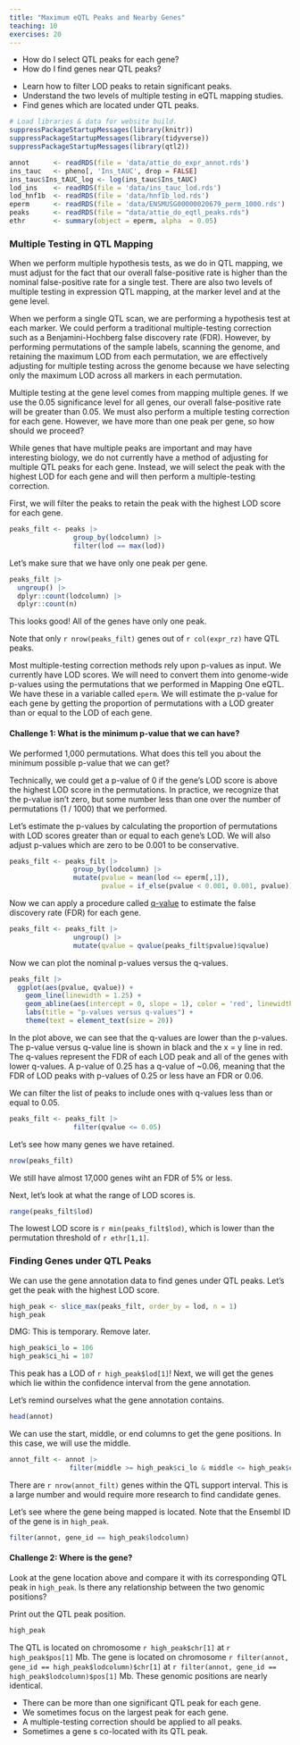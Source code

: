 ```yaml
---
title: "Maximum eQTL Peaks and Nearby Genes"
teaching: 10
exercises: 20
---
```


:::::::::::::::::::::::::::::::::::::: questions 

- How do I select QTL peaks for each gene?
- How do I find genes near QTL peaks?

::::::::::::::::::::::::::::::::::::::::::::::::

::::::::::::::::::::::::::::::::::::: objectives

- Learn how to filter LOD peaks to retain significant peaks.
- Understand the two levels of multiple testing in eQTL mapping studies.
- Find genes which are located under QTL peaks.

::::::::::::::::::::::::::::::::::::::::::::::::

```r
# Load libraries & data for website build.
suppressPackageStartupMessages(library(knitr))
suppressPackageStartupMessages(library(tidyverse))
suppressPackageStartupMessages(library(qtl2))

annot      <- readRDS(file = 'data/attie_do_expr_annot.rds')
ins_tauc   <- pheno[, 'Ins_tAUC', drop = FALSE]
ins_tauc$Ins_tAUC_log <- log(ins_tauc$Ins_tAUC)
lod_ins    <- readRDS(file = 'data/ins_tauc_lod.rds')
lod_hnf1b  <- readRDS(file = 'data/hnf1b_lod.rds')
eperm      <- readRDS(file = 'data/ENSMUSG00000020679_perm_1000.rds')
peaks      <- readRDS(file = "data/attie_do_eqtl_peaks.rds")
ethr       <- summary(object = eperm, alpha  = 0.05)
```

### Multiple Testing in QTL Mapping

When we perform multiple hypothesis tests, as we do in QTL mapping, we must 
adjust for the fact that our overall false-positive rate is higher than the
nominal false-positive rate for a single test. There are also two levels of 
multiple testing in expression QTL mapping, at the marker level and at the gene
level.

When we perform a single QTL scan, we are performing a hypothesis test at each
marker. We could perform a traditional multiple-testing correction such as a
Benjamini-Hochberg false discovery rate (FDR). However, by performing 
permutations of the sample labels, scanning the genome, and retaining the 
maximum LOD from each permutation, we are effectively adjusting for multiple
testing across the genome because we have selecting only the maximum LOD 
across all markers in each permutation.

Multiple testing at the gene level comes from mapping multiple genes. If we use
the 0.05 significance level for all genes, our overall false-positive rate will
be greater than 0.05. We must also perform a multiple testing correction for
each gene. However, we have more than one peak per gene, so how should we 
proceed?

While genes that have multiple peaks are important and may have interesting
biology, we do not currently have a method of adjusting for multiple QTL peaks
for each gene. Instead, we will select the peak with the highest LOD for each
gene and will then perform a multiple-testing correction.

First, we will filter the peaks to retain the peak with the highest LOD score
for each gene.

```r
peaks_filt <- peaks |>
                group_by(lodcolumn) |>
                filter(lod == max(lod))
```

Let's make sure that we have only one peak per gene.

```r
peaks_filt |>
  ungroup() |>
  dplyr::count(lodcolumn) |>
  dplyr::count(n)
```

This looks good! All of the genes have only one peak.

:::::::::::::::::::::::::::::::::::::::::::::::::::::::: callout

Note that only `r nrow(peaks_filt)` genes out of `r col(expr_rz)` have QTL peaks.

::::::::::::::::::::::::::::::::::::::::::::::::::::::::::::::::

Most multiple-testing correction methods rely upon p-values as input. We 
currently have LOD scores. We will need to convert them into genome-wide 
p-values using the permutations that we performed in Mapping One eQTL. We have
these in a variable called `eperm`. We will estimate the p-value for each gene
by getting the proportion of permutations with a LOD greater than or equal to
the LOD of each gene.

::::::::::::::::::::::::::::::::::::::::::::::::::::: challenge

#### Challenge 1: What is the minimum p-value that we can have?

We performed 1,000 permutations. What does this tell you about the minimum
possible p-value that we can get?

::::::::::::::::::::::::::::::::::: solution

Technically, we could get a p-value of 0 if the gene's LOD score is above the
highest LOD score in the permutations. In practice, we recognize that the 
p-value isn't zero, but some number less than one over the number of 
permutations (1 / 1000) that we performed.

::::::::::::::::::::::::::::::::::::::::::::
:::::::::::::::::::::::::::::::::::::::::::::::::::::::::::::::

Let's estimate the p-values by calculating the proportion of permutations with
LOD scores greater than or equal to each gene's LOD. We will also adjust 
p-values which are zero to be 0.001 to be conservative.

```r
peaks_filt <- peaks_filt |>
                group_by(lodcolumn) |>
                mutate(pvalue = mean(lod <= eperm[,1]),
                       pvalue = if_else(pvalue < 0.001, 0.001, pvalue))
```

Now we can apply a procedure called 
[q-value](https://pmc.ncbi.nlm.nih.gov/articles/PMC170937/) to estimate the
false discovery rate (FDR) for each gene. 

```r
peaks_filt <- peaks_filt |>
                ungroup() |>
                mutate(qvalue = qvalue(peaks_filt$pvalue)$qvalue)
```


Now we can plot the nominal p-values versus the q-values.

```r
peaks_filt |>
  ggplot(aes(pvalue, qvalue)) +
    geom_line(linewidth = 1.25) +
    geom_abline(aes(intercept = 0, slope = 1), color = 'red', linewidth = 1.25) +
    labs(title = "p-values versus q-values") +
    theme(text = element_text(size = 20))
```

In the plot above, we can see that the q-values are lower than the p-values. The
p-value versus q-value line is shown in black and the x = y line in red. The 
q-values represent the FDR of each LOD peak and all of the genes with lower 
q-values. A p-value of 0.25 has a q-value of ~0.06, meaning that the FDR of 
LOD peaks with p-values of 0.25 or less have an FDR or 0.06.

We can filter the list of peaks to include ones with q-values less than or equal
to 0.05.

```r
peaks_filt <- peaks_filt |>
                filter(qvalue <= 0.05)
```

Let's see how many genes we have retained.

```r
nrow(peaks_filt)
```

We still have almost 17,000 genes wiht an FDR of 5% or less.

Next, let's look at what the range of LOD scores is.

```r
range(peaks_filt$lod)
```

The lowest LOD score is `r min(peaks_filt$lod)`, which is lower than the 
permutation threshold of `r ethr[1,1]`.

### Finding Genes under QTL Peaks

We can use the gene annotation data to find genes under QTL peaks. Let's get 
the peak with the highest LOD score.

```r
high_peak <- slice_max(peaks_filt, order_by = lod, n = 1)
high_peak
```

::::::::::::::::::::::::::::::::::::::: callout

DMG: This is temporary. Remove later.

```r
high_peak$ci_lo = 106
high_peak$ci_hi = 107
```

:::::::::::::::::::::::::::::::::::::::::::::::


This peak has a LOD of `r high_peak$lod[1]`! Next, we will get the genes which
lie within the confidence interval from the gene annotation.

Let's remind ourselves what the gene annotation contains.

```r
head(annot)
```

We can use the start, middle, or end columns to get the gene positions. In this
case, we will use the middle.


```r
annot_filt <- annot |>
               filter(middle >= high_peak$ci_lo & middle <= high_peak$ci_hi)
```

There are `r nrow(annot_filt)` genes within the QTL support interval. This is a
large number and would require more research to find candidate genes.

Let's see where the gene being mapped is located. Note that the Ensembl ID of
the gene is in `high_peak`.

```r
filter(annot, gene_id == high_peak$lodcolumn)
```

::::::::::::::::::::::::::::::::::::::::::::::::::::: challenge

#### Challenge 2: Where is the gene?

Look at the gene location above and compare it with its corresponding QTL
peak in `high_peak`. Is there any relationship between the two genomic
positions?

::::::::::::::::::::::::::::::::::: solution

Print out the QTL peak position.

```r
high_peak
```

The QTL is located on chromosome `r high_peak$chr[1]` at `r high_peak$pos[1]` 
Mb. The gene is located on chromosome 
`r filter(annot, gene_id == high_peak$lodcolumn)$chr[1]` at
`r filter(annot, gene_id == high_peak$lodcolumn)$pos[1]` Mb. These genomic
positions are nearly identical.

::::::::::::::::::::::::::::::::::::::::::::
:::::::::::::::::::::::::::::::::::::::::::::::::::::::::::::::


::::::::::::::::::::::::::::::::::::: keypoints 

- There can be more than one significant QTL peak for each gene.
- We sometimes focus on the largest peak for each gene.
- A multiple-testing correction should be applied to all peaks.
- Sometimes a gene s co-located with its QTL peak.

::::::::::::::::::::::::::::::::::::::::::::::::
